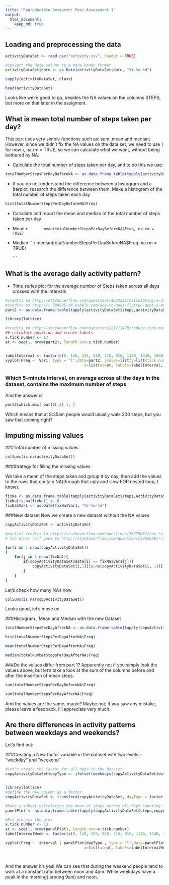 ```yaml
---
title: "Reproducible Research: Peer Assessment 1"
output: 
  html_document:
    keep_md: true
---
```






## Loading and preprocessing the data


```r

activityDataSet <- read.csv("activity.csv", header = TRUE)

#convert the date column to a more handy format
activityDataSet$date <- as.Date(activityDataSet$date, "%Y-%m-%d")

sapply(activityDataSet, class)

head(activityDataSet)

```
Looks like we're good to go, besides the NA values on the columns STEPS, but more on that later in the assigment.

## What is mean total number of steps taken per day?

This part uses very simple functions such as: sum, mean and median; However, since we didn't fix the NA values on the data set, we need to use ( for now ), na.rm = TRUE, so we can calculate what we want, without being bothered by NA.

- Calculate the total number of steps taken per day, and to do this we use:
```r

totalNumberStepsPerDayBeforeNA <- as.data.frame.table(tapply(activityDataSet$steps,activityDataSet[,2],sum,na.rm = TRUE))

```

- If you do not understand the difference between a histogram and a barplot, research the difference between them. Make a histogram of the total number of steps taken each day

```r
  
hist(totalNumberStepsPerDayBeforeNA$Freq)

```

- Calculate and report the mean and median of the total number of steps taken per day
 - Mean 
    ```r
      mean(totalNumberStepsPerDayBeforeNA$Freq, na.rm = TRUE)
    ```
 - Median
    ```r
  
      median(totalNumberStepsPerDayBeforeNA$Freq, na.rm = TRUE)   
 
    ```

## What is the average daily activity pattern?
- Time series plot for the average number of Steps taken across all days crossed with the intervals
```r

#credits to http://stackoverflow.com/questions/4683242/calculating-a-daily-mean-in-r
#credits to http://r.789695.n4.nabble.com/How-to-quot-flatten-quot-a-multidimensional-array-into-a-dataframe-td4572108.html
part2 <- as.data.frame.table(tapply(activityDataSet$steps,activityDataSet[,3],mean,na.rm = TRUE))

library(lattice)

#credits to http://stackoverflow.com/questions/21711479/reduce-tick-marks-in-xyplot-in-r
## calculate position and create labels
x.tick.number <- 13
at <- seq(1, nrow(part2), length.out=x.tick.number)


labelInterval <- factor(c(0, 130, 325, 520, 715, 910, 1120, 1340, 1600, 1820, 2040, 2200, 2355))
xyplot(Freq ~  Var1, type = "l",data=part2, scales=list(y=list(tick.number=10), 
                                   x=list(at=at, labels=labelInterval, rot=65)), xlab = "Intervals", ylab = "Steps")

```


### Which 5-minute interval, on average across all the days in the dataset, contains the maximum number of steps
And the answer is:
```r

part2[which.max( part2[,2] ), ]

```

Which means that at 8:35am people would usually walk 200 steps, but you saw that coming right?


## Imputing missing values

###Total number of missing values
```r
colSums(is.na(activityDataSet))

```
###Strategy for filling the missing values


We take a mean of the steps taken and group it by day, then add the values to the rows that contain NA(through that ugly and slow FOR nested loop, I know).
```r
fixNa <- as.data.frame.table(tapply(activityDataSet$steps,activityDataSet[, 2],mean,na.rm = TRUE))
fixNa[is.na(fixNa)] <- 0
fixNa$Var1 <- as.Date(fixNa$Var1, "%Y-%m-%d")
```

###New dataset
Now we create a new dataset without the NA values
```r
copyActivityDataSet <- activityDataSet

#partial credits to http://stackoverflow.com/questions/19379081/how-to-replace-na-values-in-a-table-for-selected-columns-data-frame-data-tab
# the other half goes to http://stackoverflow.com/questions/5965698/r-merge-unequal-dataframes-and-replace-missing-rows-with-0

for(i in 1:nrow(copyActivityDataSet))
{
    for(j in 1:nrow(fixNa)){
        if(copyActivityDataSet$date[i] == fixNa$Var1[j]){
            copyActivityDataSet[i,1][is.na(copyActivityDataSet[i, 1])] <- fixNa$Freq[j]
        }
    }
}
```
Let's check how many NA's now
```r

colSums(is.na(copyActivityDataSet))

```
Looks good, let's move on.

###Histogram , Mean and Median with the new Dataset
```r

totalNumberStepsPerDayAfterNA <- as.data.frame.table(tapply(copyActivityDataSet$steps,activityDataSet[,2],sum,na.rm = TRUE))

hist(totalNumberStepsPerDayAfterNA$Freq)

mean(totalNumberStepsPerDayAfterNA$Freq)

median(totalNumberStepsPerDayAfterNA$Freq)

```

###Do the values differ from part 1?
Apparently not if you simply look the values above, but let's take a look at the sum of the columns before and after the 
insertion of mean steps.

```r

sum(totalNumberStepsPerDayBeforeNA$Freq)

sum(totalNumberStepsPerDayAfterNA$Freq)


```
And the values are the same, magic? Maybe not; If you saw any mistake, please leave a feedback, I'll appreciate very much.


## Are there differences in activity patterns between weekdays and weekends?

Let's find out:

###Creating a New factor variable in the dataset with two levels – “weekday” and “weekend”
```r
#Let's create the factor for all days in the dataset
copyActivityDataSet$dayType <- ifelse((weekdays(copyActivityDataSet$date) == "Saturday" | weekdays(copyActivityDataSet$date) == "Sunday") , "weekend", "weekday")


library(lattice)
#define the new column as a factor
copyActivityDataSet <- transform(copyActivityDataSet, dayType = factor(dayType))

#Make a subset calculating the mean of steps across all days counting for Weekday or Weekend
panelPlot <- as.data.frame.table(tapply(copyActivityDataSet$steps,copyActivityDataSet[,3:4],mean,na.rm = TRUE))

#Pre process the plot
x.tick.number <- 13
at <- seq(1, nrow(panelPlot), length.out=x.tick.number)
labelIntervalWeek <- factor(c(0, 130, 325, 520, 715, 910, 1120, 1340, 1600, 1820, 2040, 2200, 2355))

xyplot(Freq ~  interval | panelPlot$dayType , type = "l",data=panelPlot, scales=list(y=list(tick.number=13), 
                                   x=list(at=at, labels=labelIntervalWeek, rot=65)), xlab = "Intervals", ylab = "Steps",layout = c(1, 2))




```


And the answer it's yes! We can see that during the weekend people tend to walk at a constant ratio between noon and 4pm. While weekdays have a peak in the morning( aroung 9am) and noon.
